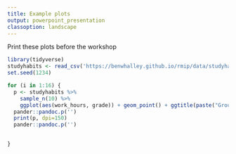 ```yaml
---
title: Example plots
output: powerpoint_presentation
classoption: landscape
---
```


Print these plots before the workshop

\clearpage

```r
library(tidyverse)
studyhabits <- read_csv('https://benwhalley.github.io/rmip/data/studyhabitsandgrades.csv')
set.seed(1234)
```

```r
for (i in 1:16) {
  p <- studyhabits %>%
    sample_n(10) %>%
    ggplot(aes(work_hours, grade)) + geom_point() + ggtitle(paste("Group", i))
  pander::pandoc.p('')
  print(p, dpi=150)
  pander::pandoc.p('')
    

}

```

